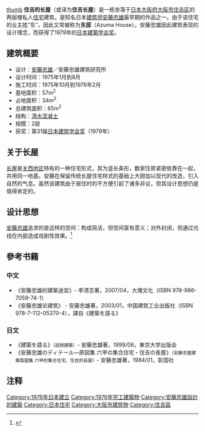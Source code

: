 {{Expert|time=2015-12-14T03:31:14+00:00}}
[[file:Azuma_house.JPG|thumb]]
{{Japanese|japanese=住吉の長屋|kana=すみよしのながや|romaji=Sumiyoshi no nagaya}}
'''住吉的长屋'''（或译为'''住吉长屋'''）是一栋坐落于[[日本|日本]][[大阪府|大阪府]][[大阪市|大阪市]][[住吉区|住吉区]]的两层楼私人[[住宅|住宅]]建筑，是知名日本[[建筑师|建筑师]][[安藤忠雄|安藤忠雄]]最早期的作品之一。由于该住宅的业主姓“东”，因此又常被称为'''东邸'''（Azuma House）。安藤忠雄因此建筑表现的设计理念，而获得了1979年的[[日本建築学会奖|日本建築学会奖]]。

==建筑概要==
*设计：[[安藤忠雄|安藤忠雄]]／安藤忠雄建筑研究所
*设计时间：1975年1月到8月
*施工时间：1975年10月到1976年2月
*基地面积：57m<sup>2</sup>
*占地面积：34m<sup>2</sup>
*总建筑面积：65m<sup>2</sup>
*结构：[[清水混凝土|清水混凝土]]
*规模：2层
*获奖：第31届[[日本建筑学会奖|日本建筑学会奖]]（1979年）

==关于长屋==
[[长屋|长屋]]是[[关西地区|关西地区]]特有的一种住宅形式，其为竖长条形，数家住房紧密依靠在一起，共用同一地基。安藤在保留传统长屋住宅样式的基础上大胆加以现代的改造，引入自然的气息。虽然该建筑由于居住时的不方便引起了诸多非议，但其设计思想仍是值得肯定的。

==设计思想==
[[安藤忠雄|安藤忠雄]]追求的是这样的空间：构成简洁，但空间富有意义；对外封闭，但通过光线在内部造成戏剧性效果。<ref>{{cite journal en|title=住吉的长屋，大阪，日本|journal=世界建筑|issue=156|pages=98~99|publisher=世界建筑出版社|location=北京清华大学建筑馆|issn=1002-4832|date=2003年6月}}</ref>

==參考书籍==
===中文===
* 《安藤忠雄的建築迷宮》- 李清志著，2007/04，大塊文化（ISBN 978-986-7059-74-1）
* 《安藤忠雄论建筑》 - 安藤忠雄著，2003/01，中国建筑工业出版社（ISBN 978-7-112-05370-4），譯自《建築を語る》

===日文===
* 《建築を語る》<small>（話說建築）</small>- 安藤忠雄著，1999/06，東京大学出版会
* 《安藤忠雄のディテール―原図集 六甲の集合住宅・住吉の長屋》<small>（安藤忠雄建築製圖集 六甲的集合住宅、住吉的長屋）</small>- 安藤忠雄著，1984/01，彰国社

==注释==
{{Reflist|2}}
{{DEFAULTSORT:Sumiyoshi no nagaya}}
[[Category:1976年日本建立|Category:1976年日本建立]]
[[Category:1976年完工建築物|Category:1976年完工建築物]]
[[Category:安藤忠雄設計的建築|Category:安藤忠雄設計的建築]]
[[Category:日本住宅|Category:日本住宅]]
[[Category:大阪市建筑物|Category:大阪市建筑物]]
[[Category:住吉區|Category:住吉區]]